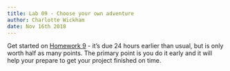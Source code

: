 ```yaml
---
title: Lab 09 - Choose your own adventure
author: Charlotte Wickham
date: Nov 16th 2018
---
```


Get started on [Homework 9](https://oregonstate.instructure.com/courses/1689180/assignments/7354207) - it's due 24 hours earlier than usual, but is only worth half as many points.  The primary point is you do it early and it will help your prepare to get your project finished on time.
